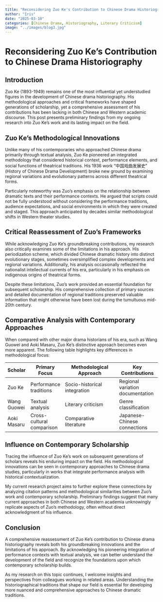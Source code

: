 ```yaml
---
title: "Reconsidering Zuo Ke's Contribution to Chinese Drama Historiography"
author: "Iris"
date: "2025-03-10"
categories: [Chinese Drama, Historiography, Literary Criticism]
image: "../images/blog3.jpg"
---
```


# Reconsidering Zuo Ke's Contribution to Chinese Drama Historiography

## Introduction

Zuo Ke (1893-1949) remains one of the most influential yet understudied figures in the development of Chinese drama historiography. His methodological approaches and critical frameworks have shaped generations of scholarship, yet a comprehensive assessment of his contributions has been lacking in both Chinese and Western academic discourse. This post presents preliminary findings from my ongoing research into Zuo Ke's work and its lasting impact on the field.

## Zuo Ke's Methodological Innovations

Unlike many of his contemporaries who approached Chinese drama primarily through textual analysis, Zuo Ke pioneered an integrated methodology that considered historical context, performance elements, and social functions of theatrical traditions. His 1936 work "中国戏曲发展史" (History of Chinese Drama Development) broke new ground by examining regional variations and evolutionary patterns across different theatrical forms.

Particularly noteworthy was Zuo's emphasis on the relationship between dramatic texts and their performance contexts. He argued that scripts could not be fully understood without considering the performance traditions, audience expectations, and social environments in which they were created and staged. This approach anticipated by decades similar methodological shifts in Western theater studies.

## Critical Reassessment of Zuo's Frameworks

While acknowledging Zuo Ke's groundbreaking contributions, my research also critically examines some of the limitations in his approach. His periodization scheme, which divided Chinese dramatic history into distinct evolutionary stages, sometimes oversimplified complex developments and regional variations. Additionally, his analysis occasionally reflected the nationalist intellectual currents of his era, particularly in his emphasis on indigenous origins of theatrical forms.

Despite these limitations, Zuo's work provided an essential foundation for subsequent scholarship. His comprehensive collection of primary sources and detailed documentation of regional traditions preserved valuable information that might otherwise have been lost during the tumultuous mid-20th century.

## Comparative Analysis with Contemporary Approaches

When compared with other major drama historians of his era, such as Wang Guowei and Aoki Masaru, Zuo Ke's distinctive approach becomes even more apparent. The following table highlights key differences in methodological focus:

| Scholar | Primary Focus | Methodological Approach | Key Contributions |
|---------|---------------|-------------------------|-------------------|
| Zuo Ke | Performance traditions | Socio-historical integration | Regional variation documentation |
| Wang Guowei | Textual analysis | Literary criticism | Genre classification |
| Aoki Masaru | Cross-cultural comparison | Comparative literature | Japanese-Chinese connections |

## Influence on Contemporary Scholarship

Tracing the influence of Zuo Ke's work on subsequent generations of scholars reveals his enduring impact on the field. His methodological innovations can be seen in contemporary approaches to Chinese drama studies, particularly in works that integrate performance analysis with historical contextualization.

My current research project aims to further explore these connections by analyzing citation patterns and methodological similarities between Zuo's work and contemporary scholarship. Preliminary findings suggest that many current approaches in both Chinese and Western academia unknowingly replicate aspects of Zuo's methodology, often without direct acknowledgment of his influence.

## Conclusion

A comprehensive reassessment of Zuo Ke's contribution to Chinese drama historiography reveals both his groundbreaking innovations and the limitations of his approach. By acknowledging his pioneering integration of performance contexts with textual analysis, we can better understand the development of the field and recognize the foundations upon which contemporary scholarship builds.

As my research on this topic continues, I welcome insights and perspectives from colleagues working in related areas. Understanding the historiographical traditions that shape our field is essential for developing more nuanced and comprehensive approaches to Chinese dramatic traditions.
